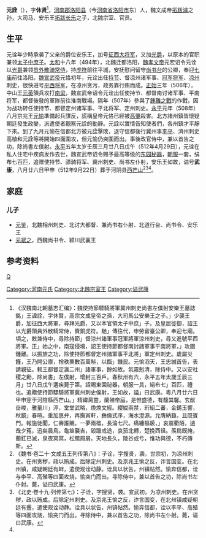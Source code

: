 {{東亞男性歷史人物
|名稱 =元詮
|身份 =安樂王
|國家 =[[北魏|北魏]]
|時代 =[[南北朝|南北朝]]
|最高職務 =
|前任 = 拓跋長樂
|繼任 = 元鑒
|圖片名稱 =
|圖片大小 =
|圖片說明 =
|姓 =
|名 =
|字 =
|官職 =
|封爵 =
|位階 =
|封地 =
|族裔 =[[鮮卑|鮮卑]]
|旗籍 =
|氏族 =
|籍貫 =
|本籍 =
|世系 = [[拓跋濬|文成帝]]五王系
|小字 =
|別名 =
|號 =
|其他名號 =
|出生日期 =[[太和_(北魏)|太和]]元年（477年）
|出生地點 =
|婚年 =
|逝世年 =[[永平|永平]]五年（512年）
|逝世地 =[[河南|河南]][[洛陽|洛陽]]
|諡號 =武康王
|墓葬 =河陰縣西芒山
|父親 =安樂厲王[[拓跋長樂|拓跋長樂]]
|嫡母 =
|母親 =
|元配 =
|正室 =
|繼室 =
|兄弟 =
|姊妹 =
|子 =
|女 =
|其他親屬 =祖父：文成帝[[拓跋濬|拓跋濬]]<br>
|出身 = <!---此处指科举出身--->
|功名 = 
|經歷 = 
|著作 =
|注釋 =
}}

'''元詮'''（{{bd|477年||512年|4月29日|catIdx=t}}），字'''休贤'''<ref name=autogenerated1>《汉魏南北朝墓志汇编》：魏使持節驃騎將軍冀州刺史尚書左僕射安樂王墓誌銘」王諱詮，字休賢，高宗文成皇帝之孫，大司馬公安樂王之子。」少襲王爵，加征西大將軍，尋拜光爵，又以本官領太子中庶」子。及皇居徙御，詔王以光爵領員外散騎常侍，賚銅虎符。馳」傳往代，申勞留臺公卿，奉迎七廟。頃之，敕兼侍中，尋除持節」督涼州諸軍事冠軍將軍涼州刺史，尋又進號平西將軍。正」始之中，南寇侵境，詔王使持節都督南討諸軍事平南將軍，」攻圍鍾離。以振旅之功，除使持節都督定州諸軍事平北將」軍定州刺史。歲屬災饉，王乃開公廪，捨秩粟數百萬斛，以餼」饑民。元愉滔天，王忠誠首告，表請親征。敕王都督定瀛二州」諸軍事，餘如故。氛霧剋清，除侍中。又以安社稷之勳，除尚書」左僕射，增封三百戶。春秋卅有六，永平五年太歲壬辰三月」廿八日戊午遘疾薨于第。詔賜東園祕器，朝服一具，絹布七」百匹，禮也。追贈使持節驃騎將軍冀州刺史僕射，王如故，謚」曰武康。粵八月廿六日甲申窆于河陰縣西芒山。」精緯昺靈，蘭殖帝庭，是惟盛德，有馥其馨。玄猷岳峻，雅量川」渟，堂堂武略，煥煥文經。纓紱兩禁，珩組二蕃，金鏘玉響，秋鏡」春暄。重加惠弁，再撫寅軒，彝倫式序，海水澄源。允膺納籙，且既賓門。報施徒聞，仁壽誰覿，一夢兩楹，長淪七尺。痛纏樞扆，」哀震衢陌，遄哉夕菟，迅矣晨烏。龜筮襲吉，毀躐戒途，哀笳北轉，楚挽西徂。羨扃既掩，蘭釭已滅，泉夜冥冥，松颸屑屑。天地長久，陵谷或亏，惟功與德，不朽傳斯。</ref>，[[河南郡|河南郡]][[洛阳县|洛阳县]]（今[[河南省|河南省]][[洛阳市|洛阳市]]东）人，魏文成帝[[拓跋濬|拓跋濬]]之孙，大司马、安乐王[[拓跋长乐|拓跋长乐]]之子，北魏宗室、官员。

==生平==
元诠年少時承袭了父亲的爵位安乐王，加号[[征西大将军|征西大将军]]，又加[[光爵|光爵]]，以原本的官职兼领[[太子中庶子|太子中庶子]]。[[太和_(北魏)|太和]]十八年（494年），北魏迁都洛阳，[[魏孝文帝|魏孝文帝]]元宏诏令元诠以[[光爵|光爵]]兼领[[员外散骑常侍|员外散骑常侍]]，持[[虎符|虎符]]前往平城，安抚慰问留守[[尚书台|尚书台]]的公卿，奉迎[[七庙|七庙]]前往洛阳。[[魏宣武帝|魏宣武帝]]元恪初年，元诠出任[[持节|持节]]、督凉州诸军事、[[冠军将军|冠军将军]]、[[凉州|凉州]]刺史，很快进号[[平西将军|平西将军]]，在凉州贪污，政务靠行贿而成。[[正始_(北魏)|正始]]三年（506年），中山王[[元英|元英]]領兵攻打[[南梁|南梁]]，魏宣武帝诏令元诠出任使持节、都督南讨诸军事、平南将军，都督後發的軍隊前往淮南戰場。隔年（507年）參與了[[鍾離之戰|鍾離之戰]]的作戰，因为战功转任使持节、都督定州诸军事、平北将军、定州刺史。[[永平|永平]]元年（508年）八月京兆王[[元愉|元愉]]準備起兵謀反，謊稱皇帝元恪已經被[[高肇|高肇]]殺害。北方諸州鎮皆懷疑朝廷發生政變，派遣使者觀察元詮的動靜。元詮以實情告知使者們，各州鎮才平靜下來。到了九月元愉在信都北方被元詮擊敗，退守信都後行冀州事[[李平|李平]]、濟州刺史高植和元詮等將開始四面圍攻，但元愉仍突圍而出。事後改官侍中，兼以首告之功，除尚書左僕射。[[永平_(北魏)|永平]]五年太岁壬辰三月廿八日戊午（512年4月29日），元诠在私人住宅中疾病发作去世，魏宣武帝诏令赐予最高等级的[[东园秘器|东园秘器]]，[[朝服|朝服]]一套，绢布七百匹，追赠使持节、骠骑将军、冀州刺史、尚书左仆射，安乐王如故，谥号'''武康'''，八月廿六日甲申（512年9月22日）葬于河阴县[[西芒山|西芒山]]<ref>《魏书·卷二十·文成五王列传第八》：子诠，字搜贤，袭。世宗初，为凉州刺史。在州贪秽，政以贿成。后除定州刺史。及京兆王愉之反，诈言国变。在北州镇，咸疑朝廷有衅，遣使观诠动静。诠具以状告，州镇帖然。愉奔信都，诠与李平、高殖等四面攻烧，愉突门而出。寻除侍中，兼以首告之功，除尚书左仆射。薨，谥曰武康。</ref><ref>《北史·卷十九·列传第七》：子诠，字搜贤，袭。宣武初，为凉州刺史。在州贪秽，政以贿成。后除定州刺史。及京兆王愉之反，诈言国变，在北州镇咸疑朝廷有舋，遣使观诠动静。诠具以状告，州镇帖然。愉奔信都，诠以李平、高殖等四面攻烧，愉突门而出。寻除侍中，兼以首告之功，除尚书左仆射。薨，谥曰武康。</ref><ref name=autogenerated1 />。

==家庭==
===儿子===
*[[元鉴_(安乐王)|元鉴]]，北魏相州刺史、北讨大都督、兼尚书右仆射、北道行台、尚书令、安乐王
*[[元斌之|元斌之]]，西魏尚书令、颍川武襄王

==参考资料==
{{reflist}}

[[category:北魏宗室|Q]]
[[Category:河南元氏|Category:河南元氏]]
[[Category:北魏宗室王|Category:北魏宗室王]]
[[Category:谥武康|Category:谥武康]]